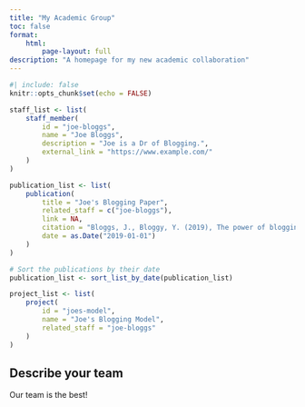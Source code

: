 ```yaml
---
title: "My Academic Group"
toc: false
format:
    html:
        page-layout: full
description: "A homepage for my new academic collaboration"
---
```


```r
#| include: false
knitr::opts_chunk$set(echo = FALSE)

staff_list <- list(
    staff_member(
        id = "joe-bloggs",
        name = "Joe Bloggs",
        description = "Joe is a Dr of Blogging.",
        external_link = "https://www.example.com/"
    )
)

publication_list <- list(
    publication(
        title = "Joe's Blogging Paper",
        related_staff = c("joe-bloggs"),
        link = NA,
        citation = "Bloggs, J., Bloggy, Y. (2019), The power of blogging, Australian Journal of Bloggs, 43: 149-155.",
        date = as.Date("2019-01-01")
    )
)

# Sort the publications by their date
publication_list <- sort_list_by_date(publication_list)

project_list <- list(
    project(
        id = "joes-model",
        name = "Joe's Blogging Model",
        related_staff = "joe-bloggs"
    )
)
```

## Describe your team

Our team is the best!
